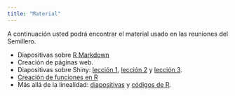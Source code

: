 ```yaml
---
title: "Material"
---
```


A continuación usted podrá encontrar el material usado en las reuniones del Semillero.

- Diapositivas sobre [R Markdown](https://github.com/srunal/slides/blob/master/Intro_Rmarkdown/Rmarkdown.pdf)
- Creación de páginas web.
- Diapositivas sobre Shiny: [lección 1](http://rpubs.com/fhernanb/lesson1_shiny), [lección 2](http://rpubs.com/fhernanb/lesson2_shiny) y [lección 3](http://rpubs.com/fhernanb/lesson3_shiny).
- [Creación de funciones en R](http://rpubs.com/fhernanb/Rfunctions)
- Más allá de la linealidad: [diapositivas](https://srunal.github.io/documentos/nonlinear.pdf) y [códigos de R](http://www-bcf.usc.edu/~gareth/ISL/Chapter%207%20Lab.txt).